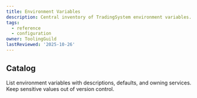 ```yaml
---
title: Environment Variables
description: Central inventory of TradingSystem environment variables.
tags:
  - reference
  - configuration
owner: ToolingGuild
lastReviewed: '2025-10-26'
---
```

## Catalog

List environment variables with descriptions, defaults, and owning services. Keep sensitive values out
of version control.
